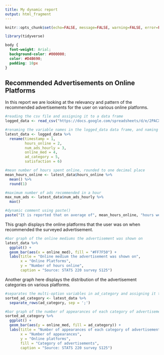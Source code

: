 ```yaml
---
title: My dynamic report
output: html_fragment
---
```


```r
knitr::opts_chunk$set(echo=FALSE, message=FALSE, warning=FALSE, error=FALSE)

library(tidyverse)
```

```css
body {
  font-weight: Arial;
  background-color: #000000;
  color: #D4B690;
  padding: 10px
}

```

## Recommended Advertisements on Online Platforms  
In this report we are looking at the relevancy and pattern of the recommended advertisements for the user on various online platforms. 

```r

#reading the csv file and assigning it to a data frame
logged_data <- read_csv("https://docs.google.com/spreadsheets/d/e/2PACX-1vSWYoztEaAMyN953vtr_vpbcvnqGeBzSc58cwOJ3PVN4qLg6jiNBdm01CH7g5EnPGDDkgyi9FFsD1Ok/pub?output=csv")

#renaming the variable names in the logged_data data frame, and naming the new data frame latest_data
latest_data <- logged_data %>%
  rename(timestamp = 1,
         hours_online = 2,
         num_ads_hourly = 3,
         online_med = 4,
         ad_category = 5,
         satisfaction = 6)

#mean number of hours spent online, rounded to one decimal place
mean_hours_online <- latest_data$hours_online %>% 
  mean() %>% 
  round(1)

#maximum number of ads recommended in a hour
max_num_ads <- latest_data$num_ads_hourly %>% 
  max()

#dynamic comment using paste()
paste("It is reported that on average of", mean_hours_online, "hours were spent online daily, with up to", max_num_ads, "advertisements recommended per hour of online activity.")

```


This graph displays the online platforms that the user was on when recommended the surveyed advertisement.

```r
#bar graph of the online mediums the advertisement was shown on
latest_data %>%
  ggplot() +
  geom_bar(aes(x = online_med), fill = "#FF7F50") +
  labs(title = "Online medium the advertisement was shown on",
       x = "Online Platforms",
       y = "Number of hours online",
       caption = "Source: STATS 220 survey S125")
```



Another graph here displays the distribution of the advertisement categories on various platforms.

```r
#separates the multi-option variables in ad_category and assigning it to a new dataframe (sorted_ad_category)
sorted_ad_category <- latest_data %>%
  separate_rows(ad_category, sep = ';')

#bar graph of the number of appearances of each category of advertisements on various online platforms
sorted_ad_category %>%
  ggplot() +
  geom_bar(aes(y = online_med, fill = ad_category)) +
  labs(title = "Number of appearances of each category of advertisements on various online platforms",
       x = "Number of appearances",
       y = "Online platforms",
       fill = "Category of advertisements",
       caption = "Source: STATS 220 survey S125")
```

